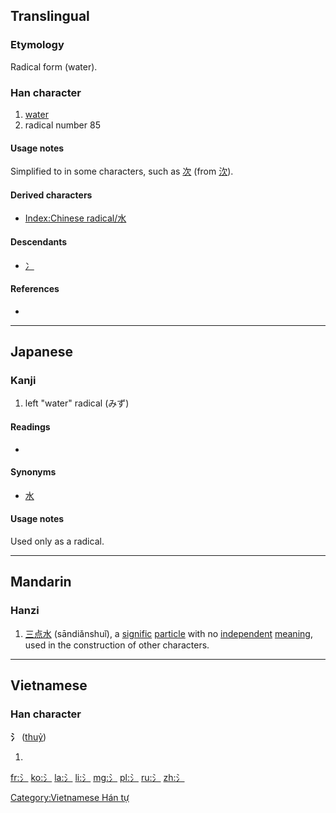 {{wikipedia|radical 85}}
{{also|水|冫}}
==Translingual==
{{stroke order|type=animate}}

===Etymology===
Radical form {{Han simp|水}} (water).

===Han character===
{{Han char|rn=85|rad=水|as=00|sn=3|four=|canj=XX卜一 (XXYM), 卜一 (YM)}}

# [[water]]
# radical number 85

====Usage notes====
Simplified to {{term|冫||ice radical|sc=Hani}} in some characters, such as [[次]] (from [[㳄]]).

====Derived characters====
* [[Index:Chinese radical/水]]

====Descendants====
* [[冫]] {{qualifier|as simplification, as in 次, from 㳄}}

====References====
* {{Han ref|kx=0603.011|dkj=17085|dj=0996.010|hdz=31545.011|uh=6C35|ud=27701}}

----

==Japanese==

===Kanji===
{{ja-kanji|grade=r|rs=水00}}

# left "water" radical (みず)

====Readings====
* {{ja-readings|on=|kun=[[さんずい]] (sanzui)}}

====Synonyms====
* [[水]]

====Usage notes====
Used only as a radical.

----

==Mandarin==

===Hanzi===
{{cmn-hanzi|pin=[[shuǐ]] ([[shui3]])|wg=<sup>3</sup>}}

# [[三点水]] (sāndiǎnshuǐ), a [[signific]] [[particle]] with no [[independent]] [[meaning]], used in the construction of other characters.

----

==Vietnamese==

===Han character===
'''氵''' ([[thuỷ]])

# {{defn|lang=vi}}

[[Category:Vietnamese Hán tự]]

[[fr:氵]]
[[ko:氵]]
[[la:氵]]
[[li:氵]]
[[mg:氵]]
[[pl:氵]]
[[ru:氵]]
[[zh:氵]]